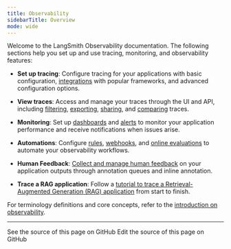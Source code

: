 ```yaml
---
title: Observability
sidebarTitle: Overview
mode: wide
---
```


Welcome to the LangSmith Observability documentation. The following sections help you set up and use tracing, monitoring, and observability features:

- **Set up tracing**: Configure tracing for your applications with basic configuration, [integrations](/langsmith/trace-with-langgraph) with popular frameworks, and advanced configuration options.

- **View traces**: Access and manage your traces through the UI and API, including [filtering](/langsmith/filter-traces-in-application), [exporting](/langsmith/data-export), [sharing](/langsmith/share-trace), and [comparing](/langsmith/compare-traces) traces.

- **Monitoring**: Set up [dashboards](/langsmith/dashboards) and [alerts](/langsmith/alerts) to monitor your application performance and receive notifications when issues arise.

- **Automations**: Configure [rules](/langsmith/rules), [webhooks](/langsmith/webhooks), and [online evaluations](/langsmith/online-evaluations) to automate your observability workflows.

- **Human Feedback**: [Collect and manage human feedback](/langsmith/attach-user-feedback) on your application outputs through annotation queues and inline annotation.

- **Trace a RAG application**: Follow a [tutorial to trace a Retrieval-Augmented Generation (RAG) application](/langsmith/observability-llm-tutorial) from start to finish.

For terminology definitions and core concepts, refer to the [introduction on observability](/langsmith/observability-concepts).

---

<CardGroup cols={2}>
  <Card title="View Source" icon="eye" href="https://github.com/langchain-ai/docs/blob/main/src/langsmith/observability.mdx">
    See the source of this page on GitHub
  </Card>
  <Card title="Edit Source" icon="pen-to-square" href="https://github.com/langchain-ai/docs/edit/main/src/langsmith/observability.mdx">
    Edit the source of this page on GitHub
  </Card>
</CardGroup>
